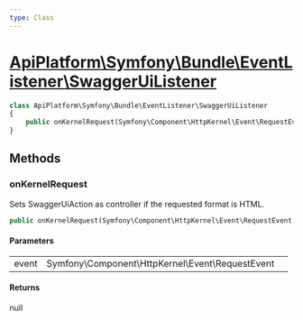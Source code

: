```yaml
---
type: Class
---
```


# [ApiPlatform\Symfony\Bundle\EventListener\SwaggerUiListener](/docs/vmain/reference/Symfony/Bundle/EventListener/SwaggerUiListener)



```php
class ApiPlatform\Symfony\Bundle\EventListener\SwaggerUiListener
{
    public onKernelRequest(Symfony\Component\HttpKernel\Event\RequestEvent $event): null
}
```
## Methods

### onKernelRequest

Sets SwaggerUiAction as controller if the requested format is HTML.

```php
public onKernelRequest(Symfony\Component\HttpKernel\Event\RequestEvent $event): null
```

#### Parameters

<table><tbody>
<tr><td>event</td><td>Symfony\Component\HttpKernel\Event\RequestEvent</td><td></td></tr>
</tbody>
</table>

#### Returns

null
